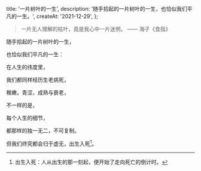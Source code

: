   title: '一片树叶的一生',
  description: '随手拾起的一片树叶的一生，也恰似我们平凡的一生。',
  createAt: '2021-12-29',
};

> 一片无人理解的枯叶，竟是我心中一片迷惘。
> —— 海子《食指》

随手拾起的一片树叶的一生，

也恰似我们平凡的一生：

在人生的纬度里，

我们都同样经历生老病死，

稚嫩，青涩，成熟与衰老，

不一样的是，

每个人生的细节，

都那样的独一无二，不可复制。

但我们终究都会归于虚无，出生入死[^1]。

[^1]: 出生入死：人从出生的那一刻起，便开始了走向死亡的倒计时。
